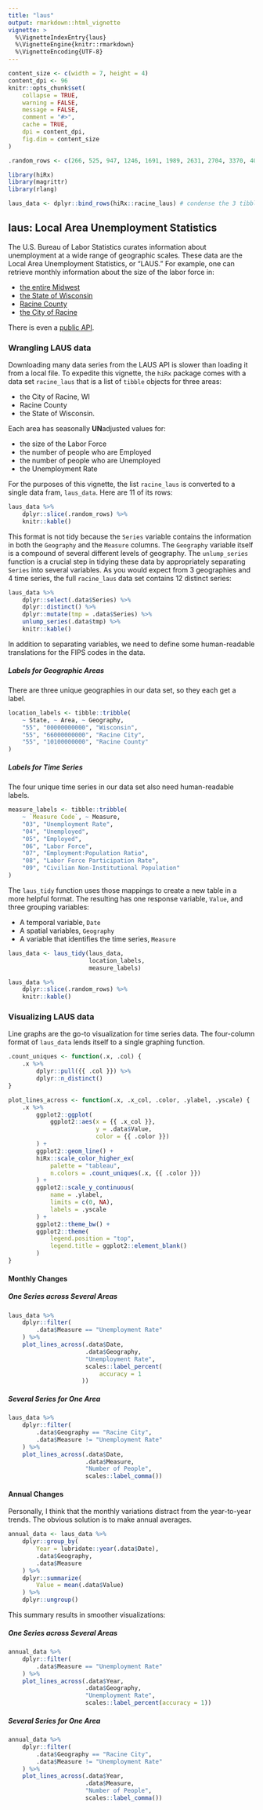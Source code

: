 ```yaml
---
title: "laus"
output: rmarkdown::html_vignette
vignette: >
  %\VignetteIndexEntry{laus}
  %\VignetteEngine{knitr::rmarkdown}
  %\VignetteEncoding{UTF-8}
---
```


```r
content_size <- c(width = 7, height = 4)
content_dpi <- 96
knitr::opts_chunk$set(
    collapse = TRUE,
    warning = FALSE,
    message = FALSE,
    comment = "#>",
    cache = TRUE,
    dpi = content_dpi,
    fig.dim = content_size
)

.random_rows <- c(266, 525, 947, 1246, 1691, 1989, 2631, 2704, 3370, 4009, 4303)

```

```r
library(hiRx)
library(magrittr)
library(rlang)

laus_data <- dplyr::bind_rows(hiRx::racine_laus) # condense the 3 tibbles to 1
```

## laus: **L**ocal **A**rea **U**nemployment **S**tatistics
The U.S. Bureau of Labor Statistics curates information about unemployment at a wide range of geographic scales.
These data are the Local Area Unemployment Statistics, or "LAUS."
For example, one can retrieve monthly information about the size of the labor force in:

* [the entire Midwest](https://beta.bls.gov/dataViewer/view/timeseries/LAURD920000000000006)
* [the State of Wisconsin](https://beta.bls.gov/dataViewer/view/timeseries/LAUST550000000000006)
* [Racine County](https://beta.bls.gov/dataViewer/view/timeseries/LAUCN551010000000006)
* [the City of Racine](https://beta.bls.gov/dataViewer/view/timeseries/LAUCT556600000000006)


There is even a [public API](https://www.bls.gov/developers/home.htm).

### Wrangling LAUS data

Downloading many data series from the LAUS API is slower than loading it from a local file.
To expedite this vignette, the `hiRx` package comes with a data set `racine_laus` that is a list of `tibble` objects for three areas:

* the City of Racine, WI
* Racine County
* the State of Wisconsin.

Each area has seasonally **UN**adjusted values for:

* the size of the Labor Force
* the number of people who are Employed
* the number of people who are Unemployed
* the Unemployment Rate

For the purposes of this vignette, the list `racine_laus` is converted to a single data fram, `laus_data`.
Here are 11 of its rows:

```r
laus_data %>%
    dplyr::slice(.random_rows) %>%
    knitr::kable()

```

This format is not tidy because the `Series` variable contains the information in both the `Geography` and the `Measure` columns.
The `Geography` variable itself is a compound of several different levels of geography.
The `unlump_series` function is a crucial step in tidying these data by appropriately separating `Series` into several variables.
As you would expect from 3 geographies and 4 time series, the full `racine_laus` data set contains 12 distinct series:

```r
laus_data %>%
    dplyr::select(.data$Series) %>%
    dplyr::distinct() %>%
    dplyr::mutate(tmp = .data$Series) %>%
    unlump_series(.data$tmp) %>%
    knitr::kable()

```

In addition to separating variables, we need to define some human-readable translations for the FIPS codes in the data.

##### Labels for Geographic Areas

There are three unique geographies in our data set, so they each get a label.

```r
location_labels <- tibble::tribble(
    ~ State, ~ Area, ~ Geography,
    "55", "00000000000", "Wisconsin",
    "55", "66000000000", "Racine City",
    "55", "10100000000", "Racine County"
)

```

##### Labels for Time Series

The four unique time series in our data set also need human-readable labels.

```r
measure_labels <- tibble::tribble(
    ~ `Measure Code`, ~ Measure,
    "03", "Unemployment Rate",
    "04", "Unemployed",
    "05", "Employed",
    "06", "Labor Force",
    "07", "Employment:Population Ratio",
    "08", "Labor Force Participation Rate",
    "09", "Civilian Non-Institutional Population"
)

```

The `laus_tidy` function uses those mappings to create a new table in a more helpful format.
The resulting has one response variable, `Value`, and three grouping variables:

* A temporal variable, `Date`
* A spatial variables, `Geography`
* A variable that identifies the time series, `Measure`

```r
laus_data <- laus_tidy(laus_data,
                       location_labels,
                       measure_labels)

laus_data %>%
    dplyr::slice(.random_rows) %>%
    knitr::kable()

```

### Visualizing LAUS data

Line graphs are the go-to visualization for time series data.
The four-column format of `laus_data` lends itself to a single graphing function.

```r
.count_uniques <- function(.x, .col) {
    .x %>%
        dplyr::pull({{ .col }}) %>%
        dplyr::n_distinct()
}

plot_lines_across <- function(.x, .x_col, .color, .ylabel, .yscale) {
    .x %>%
        ggplot2::ggplot(
            ggplot2::aes(x = {{ .x_col }},
                         y = .data$Value,
                         color = {{ .color }})
        ) +
        ggplot2::geom_line() +
        hiRx::scale_color_higher_ex(
            palette = "tableau",
            n.colors = .count_uniques(.x, {{ .color }})
        ) +
        ggplot2::scale_y_continuous(
            name = .ylabel,
            limits = c(0, NA),
            labels = .yscale
        ) +
        ggplot2::theme_bw() +
        ggplot2::theme(
            legend.position = "top",
            legend.title = ggplot2::element_blank()
        )
}

```

#### Monthly Changes

##### One Series across Several Areas

```r
laus_data %>%
    dplyr::filter(
        .data$Measure == "Unemployment Rate"
    ) %>%
    plot_lines_across(.data$Date,
                      .data$Geography,
                      "Unemployment Rate",
                      scales::label_percent(
                          accuracy = 1
                     ))
```

##### Several Series for One Area

```r
laus_data %>%
    dplyr::filter(
        .data$Geography == "Racine City",
        .data$Measure != "Unemployment Rate"
    ) %>%
    plot_lines_across(.data$Date,
                      .data$Measure,
                      "Number of People",
                      scales::label_comma())

```

#### Annual Changes

Personally, I think that the monthly variations distract from the year-to-year
trends. The obvious solution is to make annual averages.

```r
annual_data <- laus_data %>%
    dplyr::group_by(
        Year = lubridate::year(.data$Date),
        .data$Geography,
        .data$Measure
    ) %>%
    dplyr::summarize(
        Value = mean(.data$Value)
    ) %>%
    dplyr::ungroup()

```

This summary results in smoother visualizations:

##### One Series across Several Areas

```r
annual_data %>%
    dplyr::filter(
        .data$Measure == "Unemployment Rate"
    ) %>%
    plot_lines_across(.data$Year,
                      .data$Geography,
                      "Unemployment Rate",
                      scales::label_percent(accuracy = 1))
```

##### Several Series for One Area

```r
annual_data %>%
    dplyr::filter(
        .data$Geography == "Racine City",
        .data$Measure != "Unemployment Rate"
    ) %>%
    plot_lines_across(.data$Year,
                      .data$Measure,
                      "Number of People",
                      scales::label_comma())

```

